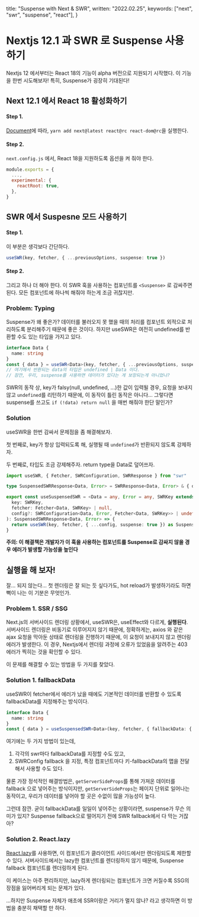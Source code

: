 
  title: "Suspense with Next & SWR",
  written: "2022.02.25",
  keywords: ["next", "swr", "suspense", "react"],
}

# Nextjs 12.1 과 SWR 로 Suspense 사용하기

Nextjs 12 에서부터는 React 18의 기능이 alpha 버전으로 지원되기 시작했다.
이 기능을 한번 시도해보자! 특히, Suspense가 굉장히 기대된다!

## Next 12.1 에서 React 18 활성화하기

#### Step 1.

[Document](https://nextjs.org/docs/advanced-features/react-18/overview)에 따라, `yarn add next@latest react@rc react-dom@rc`을 실행한다.

#### Step 2.

`next.config.js` 에서, React 18을 지원하도록 옵션을 켜 줘야 한다.

```javascript
module.exports = {
  ...,
  experimental: {
    reactRoot: true,
  },
}
```

## SWR 에서 Suspesne 모드 사용하기

#### Step 1.

이 부분은 생각보다 간단하다.

```typescript
useSWR(key, fetcher, { ...previousOptions, suspense: true })
```

#### Step 2.

그리고 하나 더 해야 한다. 이 SWR 훅을 사용하는 컴포넌트를 `<Suspense>` 로 감싸주면 된다.
모든 컴포넌트에 하나씩 해줘야 하는게 조금 귀찮지만.

### Problem: Typing

Suspense가 왜 좋은가? 데이터를 불러오지 못 했을 때의 처리를 컴포넌트 외적으로 처리하도록 분리해주기 때문에 좋은 것이다.
하지만 useSWR은 여전히 undefined를 반환할 수도 있는 타입을 가지고 있다.

```typescript
interface Data {
  name: string
}
const { data } = useSWR<Data>(key, fetcher, { ...previousOptions, suspense: true })
// 여기에서 반환되는 data의 타입은 undefined | Data 이다.
// 잠깐, 우리, suspense를 사용하면 데이터가 있다는 게 보장되는게 아니었나?
```

SWR의 동작 상, key가 falsy(null, undefined, ...)한 값이 입력될 경우, 요청을 보내지 않고 `undefined`를 리턴하기 때문에,
이 동작이 틀린 동작은 아니다... 그렇다면 suspense를 쓰고도 `if (!data) return null` 을 매번 해줘야 한단 말인가?

### Solution

useSWR을 한번 감싸서 문제점을 좀 해결해보자.

첫 번째로, key가 항상 입력되도록 해, 실행될 때 `undefined`가 반환되지 않도록 강제하자.

두 번째로, 타입도 조금 강제해주자. return type을 Data로 덮어쓰자.

```typescript
import useSWR, { Fetcher, SWRConfiguration, SWRResponse } from "swr"

type SuspensedSWRResponse<Data, Error> = SWRResponse<Data, Error> & { data: Data }

export const useSuspensedSWR = <Data = any, Error = any, SWRKey extends string | any[] = any[]>(
  key: SWRKey,
  fetcher: Fetcher<Data, SWRKey> | null,
  config?: SWRConfiguration<Data, Error, Fetcher<Data, SWRKey>> | undefined
): SuspensedSWRResponse<Data, Error> => {
  return useSWR(key, fetcher, { ...config, suspense: true }) as SuspensedSWRResponse<Data, Error>
}
```

**주의: 이 해결책은 개발자가 이 훅을 사용하는 컴포넌트를 Suspense로 감싸지 않을 경우 에러가 발생할 가능성을 높인다**

## 실행을 해 보자!

잘... 되지 않는다... 첫 렌더링은 잘 되는 듯 싶다가도, hot reload가 발생하기라도 하면 뻑이 나는 이 기분은 무엇인가.

### Problem 1. SSR / SSG

Next.js의 서버사이드 렌더링 상황에서, useSWR은, useEffect와 다르게, **실행된다**.
서버사이드 렌더링은 비동기로 이루어지지 않기 때문에,
정확하게는, axios 와 같은 ajax 요청을 막아둔 상태로 렌더링을 진행하기 때문에, 이 요청이 보내지지 않고 렌더링 에러가 발생한다.
이 경우, Nextjs에서 렌더링 과정에 오류가 있었음을 알려주는 403 에러가 찍히는 것을 확인할 수 있다.

이 문제를 해결할 수 있는 방법을 두 가지를 찾았다.

### Solution 1. fallbackData

useSWR이 fetcher에서 에러가 났을 때에도 기본적인 데이터를 반환할 수 있도록 fallbackData를 지정해주는 방식이다.

```typescript
interface Data {
  name: string
}
const { data } = useSuspensedSWR<Data>(key, fetcher, { fallbackData: { name: "unknown" } })
```

여기에는 두 가지 방법이 있는데,

1. 각각의 swr마다 fallbackData를 지정할 수도 있고,
2. SWRConfig fallback 을 지정, 특정 컴포넌트마다 키-fallbackData의 맵을 전달해서 사용할 수도 있다.

물론 가장 정석적인 해결방법은, `getServerSideProps`를 통해 가져온 데이터를 fallback 으로 넣어주는 방식이지만,
`getServerSideProps`는 페이지 단위로 일어나는 동작이고, 우리가 데이터를 넣어야 할 곳은 수없이 많을 가능성이 높다.

그런데 잠깐. 굳이 fallbackData를 일일이 넣어주는 상황이라면, suspense가 무슨 의미가 있지?
Suspense fallback으로 떨어지기 전에 SWR fallback에서 다 막는 거잖아?

### Solution 2. React.lazy

[React.lazy](https://ko.reactjs.org/docs/code-splitting.html#reactlazy)를 사용하면, 이 컴포넌트가 클라이언트 사이드에서만 렌더링되도록 제한할 수 있다.
서버사이드에서는 lazy한 컴포넌트를 렌더링하지 않기 때문에, Suspense fallback 컴포넌트를 렌더링하게 된다.

이 케이스는 아주 편리하지만, lazy하게 렌더링되는 컴포넌트가 크면 커질수록 SSG의 장점을 잃어버리게 되는 문제가 있다.

...하지만 Suspense 자체가 애초에 SSR이랑은 거리가 멀지 않나? 라고 생각하면 이 방법을 충분히 채택할 만 하다.

